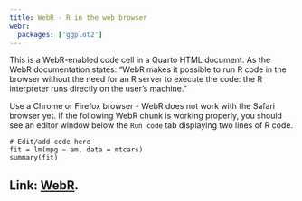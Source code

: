 ```yaml
---
title: WebR - R in the web browser
webr:
  packages: ['ggplot2']
---
```


This is a WebR-enabled code cell in a Quarto HTML document. As the WebR documentation states: "WebR makes it possible to run R code in the browser without the need for an R server to execute the code: the R interpreter runs directly on the user’s machine."

::: callout-warning
Use a Chrome or Firefox browser - WebR does not work with the Safari browser yet. If the following WebR chunk is working properly, you should see an editor window below the `Run code` tab displaying two lines of R code. 
:::

```webr-r
# Edit/add code here
fit = lm(mpg ~ am, data = mtcars)
summary(fit)
```

Link: [WebR](https://docs.r-wasm.org/webr/latest/).
---
